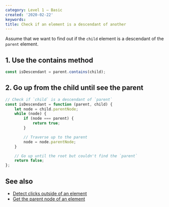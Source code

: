```yaml
---
category: Level 1 — Basic
created: '2020-02-22'
keywords:
title: Check if an element is a descendant of another
---
```


Assume that we want to find out if the `child` element is a descendant of the `parent` element.

## 1. Use the contains method

```js
const isDescendant = parent.contains(child);
```

## 2. Go up from the child until see the parent

```js
// Check if `child` is a descendant of `parent`
const isDescendant = function (parent, child) {
    let node = child.parentNode;
    while (node) {
        if (node === parent) {
            return true;
        }

        // Traverse up to the parent
        node = node.parentNode;
    }

    // Go up until the root but couldn't find the `parent`
    return false;
};
```

## See also

-   [Detect clicks outside of an element](https://phuoc.ng/collection/html-dom/detect-clicks-outside-of-an-element)
-   [Get the parent node of an element](https://phuoc.ng/collection/html-dom/get-the-parent-node-of-an-element)
